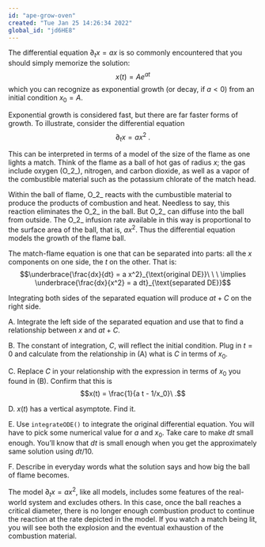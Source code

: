```yaml
---
id: "ape-grow-oven"
created: "Tue Jan 25 14:26:34 2022"
global_id: "jd6HE8"
---
```


The differential equation $\partial_t x = a x$ is so commonly encountered that you should simply memorize the solution: $$x(t) = A e^{a t}$$ which you can recognize as exponential growth (or decay, if $a < 0$) from an initial condition $x_0 = A$.

Exponential growth is considered fast, but there are far faster forms of growth. To illustrate, consider the differential equation $$\partial_t x = a x^2\ .$$

This can be interpreted in terms of a model of the size of the flame as one lights a match.  Think of the flame as a ball of hot gas of radius $x$; the gas include oxygen (O_2_), nitrogen, and carbon dioxide, as well as a vapor of the combustible material such as the potassium chlorate of the match head.

Within the ball of flame, O_2_ reacts with the cumbustible material to produce the products of combustion and heat. Needless to say, this reaction eliminates the O_2_ in the ball. But O_2_ can diffuse into the ball from outside. The O_2_ infusion rate available in this way is proportional to the surface area of the ball, that is, $a x^2$. Thus the differential equation models the growth of the flame ball.

The match-flame equation is one that can be separated into parts: all the $x$ components on one side, the $t$ on the other.  That is:
$$\underbrace{\frac{dx}{dt} = a x^2}_{\text{original DE}}\ \ \ \implies \underbrace{\frac{dx}{x^2} = a dt}_{\text{separated DE}}$$ 

Integrating both sides of the separated equation will produce $a t + C$ on the right side.

A. Integrate the left side of the separated equation and use that to find a relationship between $x$ and $a t + C$.

B. The constant of integration, $C$, will reflect the initial condition. Plug in $t=0$ and calculate from the relationship in (A) what is $C$ in terms of $x_0$.

C. Replace $C$ in your relationship with the expression in terms of $x_0$ you found in (B). Confirm that this is $$x(t) = \frac{1}{a t - 1/x_0}\ .$$

D. $x(t)$ has a vertical asymptote. Find it.

E. Use `integrateODE()` to integrate the original differential equation. You will have to pick some numerical value for $a$ and $x_0$.  Take care to make $dt$ small enough. You'll know that $dt$ is small enough when you get the approximately same solution using $dt/10$. 

F. Describe in everyday words what the solution says and how big the ball of flame becomes.

The model $\partial_t x = a x^2$, like all models, includes some features of the real-world system and excludes others. In this case, once the ball reaches a critical diameter, there is no longer enough combustion product to continue the reaction at the rate depicted in the model. If you watch a match being lit, you will see both the explosion and the eventual exhaustion of the combustion material. 

